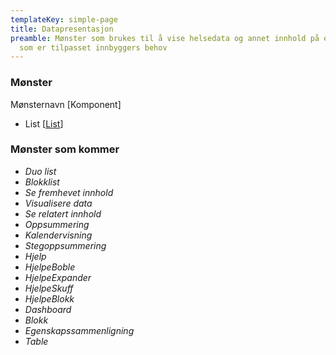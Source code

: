```yaml
---
templateKey: simple-page
title: Datapresentasjon
preamble: Mønster som brukes til å vise helsedata og annet innhold på en måte
  som er tilpasset innbyggers behov
---
```

### Mønster  

Mønsternavn [Komponent]

* List [[List](https://helsenorge.design/library/components/list)]

### Mønster som kommer

* *Duo list*
* *Blokklist*
* *Se fremhevet innhold*
* *Visualisere data*
* *Se relatert innhold*
* *Oppsummering*
* *Kalendervisning*
* *Stegoppsummering*
* *Hjelp*
* *HjelpeBoble*
* *HjelpeExpander*
* *HjelpeSkuff*
* *HjelpeBlokk*
* *Dashboard*
* *Blokk*
* *Egenskapssammenligning*
* *Table*
